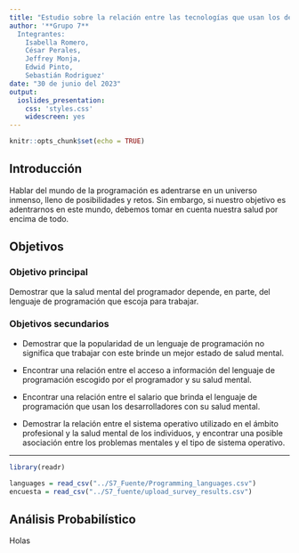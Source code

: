 ```yaml
---
title: "Estudio sobre la relación entre las tecnologías que usan los desarrolladores en su trabajo y su salud mental"
author: '**Grupo 7** 
  Integrantes: 
    Isabella Romero, 
    César Perales, 
    Jeffrey Monja,
    Edwid Pinto,
    Sebastián Rodriguez'
date: "30 de junio del 2023"
output:
  ioslides_presentation:
    css: 'styles.css'
    widescreen: yes
---
```


```r
knitr::opts_chunk$set(echo = TRUE)
```

## Introducción

Hablar del mundo de la programación es adentrarse en un universo inmenso, lleno de posibilidades y retos. Sin embargo, si nuestro objetivo es adentrarnos en este mundo, debemos tomar en cuenta nuestra salud por encima de todo.

## Objetivos

### Objetivo principal

Demostrar que la salud mental del programador depende, en parte, del lenguaje de programación que escoja para trabajar.

### Objetivos secundarios

-   Demostrar que la popularidad de un lenguaje de programación no significa que trabajar con este brinde un mejor estado de salud mental.

-   Encontrar una relación entre el acceso a información del lenguaje de programación escogido por el programador y su salud mental.

-   Encontrar una relación entre el salario que brinda el lenguaje de programación que usan los desarrolladores con su salud mental.

-   Demostrar la relación entre el sistema operativo utilizado en el ámbito profesional y la salud mental de los individuos, y encontrar una posible asociación entre los problemas mentales y el tipo de sistema operativo.

------------------------------------------------------------------------

```r
library(readr)

languages = read_csv("../S7_Fuente/Programming_languages.csv")
encuesta = read_csv("../S7_fuente/upload_survey_results.csv")
```

## Análisis Probabilístico
Holas